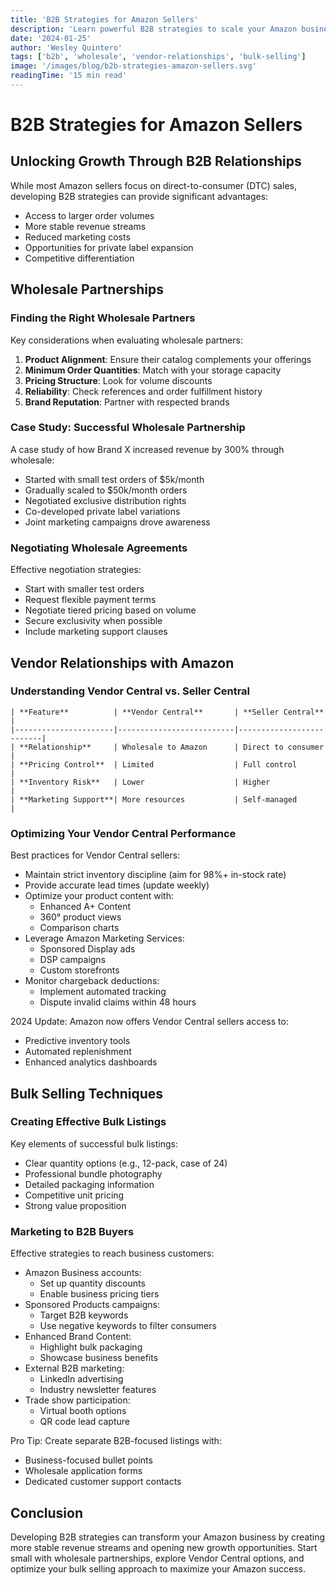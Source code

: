 ```yaml
---
title: 'B2B Strategies for Amazon Sellers'
description: 'Learn powerful B2B strategies to scale your Amazon business through wholesale partnerships, vendor relationships, and bulk selling techniques'
date: '2024-01-25'
author: 'Wesley Quintero'
tags: ['b2b', 'wholesale', 'vendor-relationships', 'bulk-selling']
image: '/images/blog/b2b-strategies-amazon-sellers.svg'
readingTime: '15 min read'
---
```


# B2B Strategies for Amazon Sellers

## Unlocking Growth Through B2B Relationships

While most Amazon sellers focus on direct-to-consumer (DTC) sales, developing B2B strategies can provide significant advantages:

- Access to larger order volumes
- More stable revenue streams
- Reduced marketing costs
- Opportunities for private label expansion
- Competitive differentiation

## Wholesale Partnerships

### Finding the Right Wholesale Partners

Key considerations when evaluating wholesale partners:

1. **Product Alignment**: Ensure their catalog complements your offerings
2. **Minimum Order Quantities**: Match with your storage capacity
3. **Pricing Structure**: Look for volume discounts
4. **Reliability**: Check references and order fulfillment history
5. **Brand Reputation**: Partner with respected brands

### Case Study: Successful Wholesale Partnership

A case study of how Brand X increased revenue by 300% through wholesale:

- Started with small test orders of $5k/month
- Gradually scaled to $50k/month orders
- Negotiated exclusive distribution rights
- Co-developed private label variations
- Joint marketing campaigns drove awareness

### Negotiating Wholesale Agreements

Effective negotiation strategies:

- Start with smaller test orders
- Request flexible payment terms
- Negotiate tiered pricing based on volume
- Secure exclusivity when possible
- Include marketing support clauses

## Vendor Relationships with Amazon

### Understanding Vendor Central vs. Seller Central

```
| **Feature**          | **Vendor Central**       | **Seller Central**       |
|----------------------|--------------------------|--------------------------|
| **Relationship**     | Wholesale to Amazon      | Direct to consumer      |
| **Pricing Control**  | Limited                  | Full control            |
| **Inventory Risk**   | Lower                    | Higher                  |
| **Marketing Support**| More resources           | Self-managed            |
```

### Optimizing Your Vendor Central Performance

Best practices for Vendor Central sellers:

- Maintain strict inventory discipline (aim for 98%+ in-stock rate)
- Provide accurate lead times (update weekly)
- Optimize your product content with:
  - Enhanced A+ Content
  - 360° product views
  - Comparison charts
- Leverage Amazon Marketing Services:
  - Sponsored Display ads
  - DSP campaigns
  - Custom storefronts
- Monitor chargeback deductions:
  - Implement automated tracking
  - Dispute invalid claims within 48 hours

2024 Update: Amazon now offers Vendor Central sellers access to:

- Predictive inventory tools
- Automated replenishment
- Enhanced analytics dashboards

## Bulk Selling Techniques

### Creating Effective Bulk Listings

Key elements of successful bulk listings:

- Clear quantity options (e.g., 12-pack, case of 24)
- Professional bundle photography
- Detailed packaging information
- Competitive unit pricing
- Strong value proposition

### Marketing to B2B Buyers

Effective strategies to reach business customers:

- Amazon Business accounts:
  - Set up quantity discounts
  - Enable business pricing tiers
- Sponsored Products campaigns:
  - Target B2B keywords
  - Use negative keywords to filter consumers
- Enhanced Brand Content:
  - Highlight bulk packaging
  - Showcase business benefits
- External B2B marketing:
  - LinkedIn advertising
  - Industry newsletter features
- Trade show participation:
  - Virtual booth options
  - QR code lead capture

Pro Tip: Create separate B2B-focused listings with:

- Business-focused bullet points
- Wholesale application forms
- Dedicated customer support contacts

## Conclusion

Developing B2B strategies can transform your Amazon business by creating more stable revenue streams and opening new growth opportunities. Start small with wholesale partnerships, explore Vendor Central options, and optimize your bulk selling approach to maximize your Amazon success.
